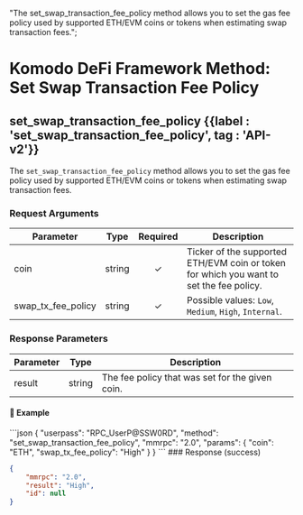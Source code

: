   "The set_swap_transaction_fee_policy method allows you to set the gas fee policy used by supported ETH/EVM coins or tokens when estimating swap transaction fees.";

# Komodo DeFi Framework Method: Set Swap Transaction Fee Policy

## set\_swap\_transaction\_fee\_policy {{label : 'set_swap_transaction_fee_policy', tag : 'API-v2'}}

The `set_swap_transaction_fee_policy` method allows you to set the gas fee policy used by supported ETH/EVM coins or tokens when estimating swap transaction fees.

### Request Arguments

| Parameter             | Type   | Required | Description                                                                             |
| --------------------- | ------ | :------: | --------------------------------------------------------------------------------------- |
| coin                  | string |     ✓    | Ticker of the supported ETH/EVM coin or token for which you want to set the fee policy. |
| swap\_tx\_fee\_policy | string |     ✓    | Possible values: `Low`, `Medium`, `High`, `Internal`.                                   |

### Response Parameters

| Parameter | Type   | Description                                     |
| --------- | ------ | ----------------------------------------------- |
| result    | string | The fee policy that was set for the given coin. |

#### 📌 Example

<CodeGroup title="Set Swap Transaction Fee Policy" tag="POST" label="set_swap_transaction_fee_policy" mm2MethodDecorate="true">
  ```json
  {
    "userpass": "RPC_UserP@SSW0RD",
    "method": "set_swap_transaction_fee_policy",
    "mmrpc": "2.0",
    "params": {
      "coin": "ETH",
      "swap_tx_fee_policy": "High"
    }
  }
  ```
</CodeGroup>

<CollapsibleSection expandedText="Hide Set Swap Transaction Fee Policy Response" collapsedText="Show Set Swap Transaction Fee Policy Response">
  ### Response (success)

  ```json
  {
      "mmrpc": "2.0",
      "result": "High",
      "id": null
  }
  ```
</CollapsibleSection>
